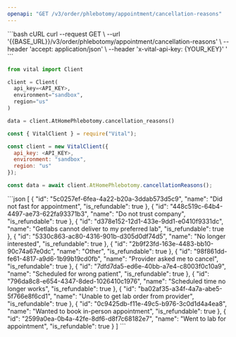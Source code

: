 ```yaml
---
openapi: "GET /v3/order/phlebotomy/appointment/cancellation-reasons"
---
```


<RequestExample>
```bash cURL
curl --request GET \
     --url '{{BASE_URL}}/v3/order/phlebotomy/appointment/cancellation-reasons' \
     --header 'accept: application/json' \
     --header 'x-vital-api-key: {YOUR_KEY}'
'
```

```python Python
from vital import Client

client = Client(
  api_key=<API_KEY>,
  environment="sandbox",
  region="us"
)

data = client.AtHomePhlebotomy.cancellation_reasons()
```

```javascript Node
const { VitalClient } = require("Vital");

const client = new VitalClient({
  api_key: <API_KEY>,
  environment: "sandbox",
  region: "us"
});

const data = await client.AtHomePhlebotomy.cancellationReasons();
```

</RequestExample>

<ResponseExample>
```json
[
   {
      "id": "5c0257ef-6fea-4a22-b20a-3ddab573d5c9",
      "name": "Did not fast for appointment",
      "is_refundable": true
   },
   {
      "id": "448c519c-64b4-4497-ae73-622fa93371b3",
      "name": "Do not trust company",
      "is_refundable": true
   },
   {
      "id": "d378e152-12d1-433e-9dd1-e0410f9331dc",
      "name": "Getlabs cannot deliver to my preferred lab",
      "is_refundable": true
   },
   {
      "id": "5330c863-ac80-4316-901b-d305d0df74d5",
      "name": "No longer interested",
      "is_refundable": true
   },
   {
      "id": "2b9f23fd-163e-4483-bb10-90c74a67e0dc",
      "name": "Other",
      "is_refundable": true
   },
   {
      "id": "98f861dd-fe61-4817-a9d6-1b99b19cd0fb",
      "name": "Provider asked me to cancel",
      "is_refundable": true
   },
   {
      "id": "7dfd7da5-ed6e-40bb-a7e4-c8003f0c10a9",
      "name": "Scheduled for wrong patient",
      "is_refundable": true
   },
   {
      "id": "796da8c8-e654-4347-8ded-1026410c1976",
      "name": "Scheduled time no longer works",
      "is_refundable": true
   },
   {
      "id": "ba02af35-a34f-4a7a-abe5-5f766e8f6cd1",
      "name": "Unable to get lab order from provider",
      "is_refundable": true
   },
   {
      "id": "0c9425db-f11e-49c5-b976-3c0d1d4a4ea8",
      "name": "Wanted to book in-person appointment",
      "is_refundable": true
   },
   {
      "id": "2599a0ea-0b4a-42fe-8df6-d8f7c68182e7",
      "name": "Went to lab for appointment",
      "is_refundable": true
   }
]
```
</ResponseExample>
